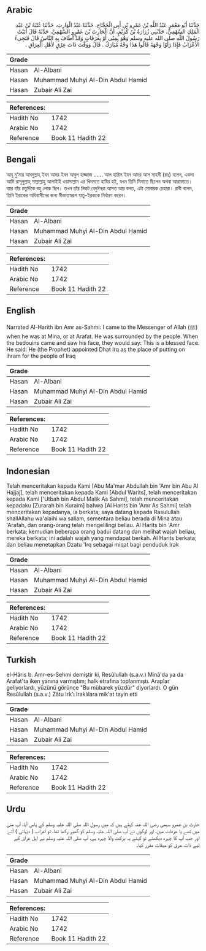 ## Arabic

<div dir="rtl" lang="ar" style={{fontSize:'larger',backgroundColor:'#f8f9fa',padding:20}}>حَدَّثَنَا أَبُو مَعْمَرٍ عَبْدُ اللَّهِ بْنُ عَمْرِو بْنِ أَبِي الْحَجَّاجِ، حَدَّثَنَا عَبْدُ الْوَارِثِ، حَدَّثَنَا عُتْبَةُ بْنُ عَبْدِ الْمَلِكِ السَّهْمِيُّ، حَدَّثَنِي زُرَارَةُ بْنُ كُرَيْمٍ، أَنَّ الْحَارِثَ بْنَ عَمْرٍو السَّهْمِيَّ، حَدَّثَهُ قَالَ أَتَيْتُ رَسُولَ اللَّهِ صلى الله عليه وسلم وَهُوَ بِمِنًى أَوْ بِعَرَفَاتٍ وَقَدْ أَطَافَ بِهِ النَّاسُ قَالَ فَتَجِيءُ الأَعْرَابُ فَإِذَا رَأَوْا وَجْهَهُ قَالُوا هَذَا وَجْهٌ مُبَارَكٌ ‏.‏ قَالَ وَوَقَّتَ ذَاتَ عِرْقٍ لأَهْلِ الْعِرَاقِ ‏.‏</div><div style={{backgroundColor:'#f8f9fa',padding:20, marginBottom: 10}}><table>
      <thead>
        <tr>
          <th>Grade</th>
          <th></th>
        </tr>
      </thead>
      <tbody>
<tr><td>Hasan</td><td>Al-Albani</td></tr><tr><td>Hasan</td><td>Muhammad Muhyi Al-Din Abdul Hamid</td></tr><tr><td>Hasan</td><td>Zubair Ali Zai</td></tr></tbody></table><table>
        <thead>
          <tr>
            <th>References:</th>
            <th></th>
          </tr>
        </thead>
        <tbody><tr><td>Hadith No</td><td>1742</td></tr><tr><td>Arabic No</td><td>1742</td></tr><tr><td>Reference</td><td>Book 11 Hadith 22</td></tr></tbody></table></div>

## Bengali

<div dir="ltr" lang="bn" style={{fontSize:'larger',backgroundColor:'#f8f9fa',padding:20}}>আবূ মু‘মার আবদুল্লাহ্ ইবন আমর ইবন আবুল হাজ্জাজ ...... আল হারিস ইবন আমর আস সাহমী (রাঃ) বলেন, একদা আমি রাসূলুল্লাহ্ সাল্লাল্লাহু আলাইহি ওয়াসাল্লাম এর খিদমতে হাযির হই, যখন তিনি মিনাতে ছিলেন অথবা আরাফাতে। আর তাঁর চতুর্দিকে বহু লোক ছিল। তখন তাঁর নিকট বেদুঈনরা আসত আর বলত, এটা মোবারক চেহারা। রাবী বলেন, তিনি ইরাকের অধিবাসীদের জন্য মীকাতস্বরূপ যাতু-ইরককে নির্ধারণ করেন।</div><div style={{backgroundColor:'#f8f9fa',padding:20, marginBottom: 10}}><table>
      <thead>
        <tr>
          <th>Grade</th>
          <th></th>
        </tr>
      </thead>
      <tbody>
<tr><td>Hasan</td><td>Al-Albani</td></tr><tr><td>Hasan</td><td>Muhammad Muhyi Al-Din Abdul Hamid</td></tr><tr><td>Hasan</td><td>Zubair Ali Zai</td></tr></tbody></table><table>
        <thead>
          <tr>
            <th>References:</th>
            <th></th>
          </tr>
        </thead>
        <tbody><tr><td>Hadith No</td><td>1742</td></tr><tr><td>Arabic No</td><td>1742</td></tr><tr><td>Reference</td><td>Book 11 Hadith 22</td></tr></tbody></table></div>

## English

<div dir="ltr" lang="en" style={{fontSize:'larger',backgroundColor:'#f8f9fa',padding:20}}>Narrated Al-Harith ibn Amr as-Sahmi: I came to the Messenger of Allah (ﷺ) when he was at Mina, or at Arafat. He was surrounded by the people. When the bedouins came and saw his face, they would say: This is a blessed face. He said: He (the Prophet) appointed Dhat Irq as the place of putting on ihram for the people of Iraq</div><div style={{backgroundColor:'#f8f9fa',padding:20, marginBottom: 10}}><table>
      <thead>
        <tr>
          <th>Grade</th>
          <th></th>
        </tr>
      </thead>
      <tbody>
<tr><td>Hasan</td><td>Al-Albani</td></tr><tr><td>Hasan</td><td>Muhammad Muhyi Al-Din Abdul Hamid</td></tr><tr><td>Hasan</td><td>Zubair Ali Zai</td></tr></tbody></table><table>
        <thead>
          <tr>
            <th>References:</th>
            <th></th>
          </tr>
        </thead>
        <tbody><tr><td>Hadith No</td><td>1742</td></tr><tr><td>Arabic No</td><td>1742</td></tr><tr><td>Reference</td><td>Book 11 Hadith 22</td></tr></tbody></table></div>

## Indonesian

<div dir="ltr" lang="id" style={{fontSize:'larger',backgroundColor:'#f8f9fa',padding:20}}>Telah menceritakan kepada Kami [Abu Ma'mar Abdullah bin 'Amr bin Abu Al Hajjaj], telah menceritakan kepada Kami [Abdul Warits], telah menceritakan kepada Kami ['Utbah bin Abdul Malik As Sahmi], telah menceritakan kepadaku [Zurarah bin Kuraim] bahwa [Al Harits bin 'Amr As Sahmi] telah menceritakan kepadanya, ia berkata; saya datang kepada Rasulullah shallAllahu wa'alaihi wa sallam, sementara beliau berada di Mina atau 'Arafah, dan orang-orang telah mengelilingi beliau. Al Harits bin 'Amr berkata; kemudian beberapa orang badui datang dan melihat wajah beliau, mereka berkata; ini adalah wajah yang mendapat berkah. Al Harits berkata; dan beliau menetapkan Dzatu 'Irq sebagai miqat bagi penduduk Irak</div><div style={{backgroundColor:'#f8f9fa',padding:20, marginBottom: 10}}><table>
      <thead>
        <tr>
          <th>Grade</th>
          <th></th>
        </tr>
      </thead>
      <tbody>
<tr><td>Hasan</td><td>Al-Albani</td></tr><tr><td>Hasan</td><td>Muhammad Muhyi Al-Din Abdul Hamid</td></tr><tr><td>Hasan</td><td>Zubair Ali Zai</td></tr></tbody></table><table>
        <thead>
          <tr>
            <th>References:</th>
            <th></th>
          </tr>
        </thead>
        <tbody><tr><td>Hadith No</td><td>1742</td></tr><tr><td>Arabic No</td><td>1742</td></tr><tr><td>Reference</td><td>Book 11 Hadith 22</td></tr></tbody></table></div>

## Turkish

<div dir="ltr" lang="tr" style={{fontSize:'larger',backgroundColor:'#f8f9fa',padding:20}}>el-Hâris b. Amr-es-Sehmi demiştir ki, Resûlullah (s.a.v.) Minâ'da ya da Arafat'ta iken yanına varmıştım; halk etrafına toplanmıştı. Araplar geliyorlardı, yüzünü görünce "Bu mübarek yüzdür" diyorlardı. O gün Resûlullah (s.a.v.) Zâtu Irk'ı Iraklılara mik'at tayin etti</div><div style={{backgroundColor:'#f8f9fa',padding:20, marginBottom: 10}}><table>
      <thead>
        <tr>
          <th>Grade</th>
          <th></th>
        </tr>
      </thead>
      <tbody>
<tr><td>Hasan</td><td>Al-Albani</td></tr><tr><td>Hasan</td><td>Muhammad Muhyi Al-Din Abdul Hamid</td></tr><tr><td>Hasan</td><td>Zubair Ali Zai</td></tr></tbody></table><table>
        <thead>
          <tr>
            <th>References:</th>
            <th></th>
          </tr>
        </thead>
        <tbody><tr><td>Hadith No</td><td>1742</td></tr><tr><td>Arabic No</td><td>1742</td></tr><tr><td>Reference</td><td>Book 11 Hadith 22</td></tr></tbody></table></div>

## Urdu

<div dir="rtl" lang="ur" style={{fontSize:'larger',backgroundColor:'#f8f9fa',padding:20}}>حارث بن عمرو سہمی رضی اللہ عنہ کہتے ہیں کہ میں رسول اللہ صلی اللہ علیہ وسلم کے پاس آیا، آپ منیٰ میں تھے یا عرفات میں، اور لوگوں نے آپ صلی اللہ علیہ وسلم کو گھیر رکھا تھا، تو اعراب ( دیہاتی ) آتے اور جب آپ کا چہرہ دیکھتے تو کہتے یہ برکت والا چہرہ ہے، آپ صلی اللہ علیہ وسلم نے اہل عراق کے لیے ذات عرق کو میقات مقرر کیا۔</div><div style={{backgroundColor:'#f8f9fa',padding:20, marginBottom: 10}}><table>
      <thead>
        <tr>
          <th>Grade</th>
          <th></th>
        </tr>
      </thead>
      <tbody>
<tr><td>Hasan</td><td>Al-Albani</td></tr><tr><td>Hasan</td><td>Muhammad Muhyi Al-Din Abdul Hamid</td></tr><tr><td>Hasan</td><td>Zubair Ali Zai</td></tr></tbody></table><table>
        <thead>
          <tr>
            <th>References:</th>
            <th></th>
          </tr>
        </thead>
        <tbody><tr><td>Hadith No</td><td>1742</td></tr><tr><td>Arabic No</td><td>1742</td></tr><tr><td>Reference</td><td>Book 11 Hadith 22</td></tr></tbody></table></div>